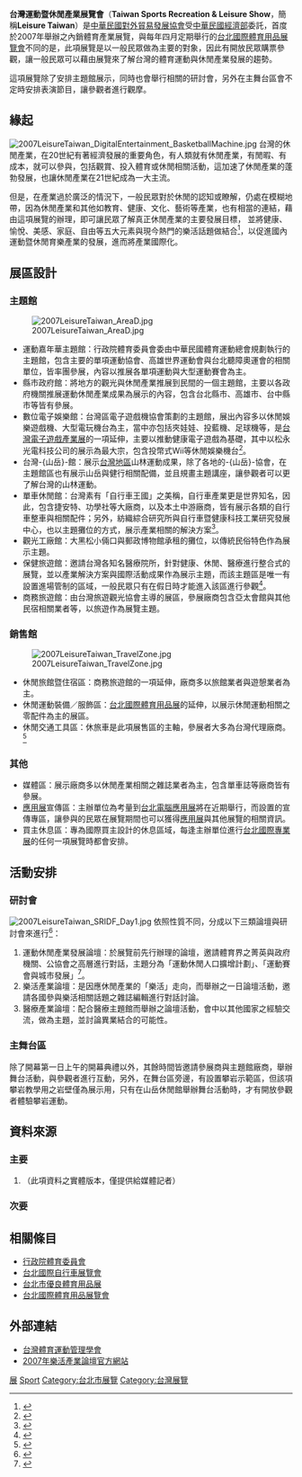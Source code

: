 {{Infobox Exhibition
| Name = 台灣運動暨休閒產業展覽會
| Enname = Taiwan Sports Recreation & Leisure Show
| Logo = LeisureTaiwan.svg
| Size = 120
| Caption = 台灣運動暨休閒產業展覽會官方標誌
| Slogan = [[中文|中文]]：健康生活，從運動開始。<br/>[[英文|English]]: A Healthy Lifestyle Starts Here.
| First = 2007年7月19日—7月22日
| Guidance = [[中華民國經濟部|中華民國經濟部]]<br/>[[行政院體育委員會|行政院體育委員會]]
| Organization = [[中華民國對外貿易發展協會|中華民國對外貿易發展協會]]
| Asst =  台灣區體育用品工業同業公會<br />台北市體育用品商業同業公會<br/>台灣體育運動管理學會
| MSponsor = [[英文中國郵報|英文中國郵報]]（The China Post）
| Place = {{ROC-TW}}<br>[[臺北市|臺北市]][[信義區_(台北市)|信義區]]<br>[[台北世界貿易中心|台北世界貿易中心]]展覽一館
| Nature = 內銷展覽
| Content = 體育用品<br/>體育運動公協會組織<br/>體育運動相關媒體<br/>休閒娛樂產品
| Latest = 2008年7月17日—7月20日
| Web = http://www.leisuretaiwan.com.tw/
}}
'''台灣運動暨休閒產業展覽會'''（'''Taiwan Sports Recreation & Leisure Show'''，簡稱'''Leisure Taiwan'''）是[[中華民國對外貿易發展協會|中華民國對外貿易發展協會]]受[[中華民國經濟部|中華民國經濟部]]委託，首度於2007年舉辦之內銷體育產業展覽，與每年四月定期舉行的[[台北國際體育用品展覽會|台北國際體育用品展覽會]]不同的是，此項展覽是以一般民眾做為主要的對象，因此有開放民眾購票參觀，讓一般民眾可以藉由展覽來了解台灣的體育運動與休閒產業發展的趨勢。

這項展覽除了安排主題館展示，同時也會舉行相關的研討會，另外在主舞台區會不定時安排表演節目，讓參觀者進行觀摩。

==緣起==
[[File:2007LeisureTaiwan_DigitalEntertainment_BasketballMachine.jpg|thumb]]
台灣的休閒產業，在20世紀有著經濟發展的重要角色，有人類就有休閒產業，有閒暇、有成本，就可以參與，包括觀賞、投入體育或休閒相關活動，這加速了休閒產業的蓬勃發展，也讓休閒產業在21世紀成為一大主流。

但是，在產業過於廣泛的情況下，一般民眾對於休閒的認知或瞭解，仍處在模糊地帶，因為休閒產業和其他如教育、健康、文化、藝術等產業，也有相當的連結，藉由這項展覽的辦理，即可讓民眾了解真正休閒產業的主要發展目標，
並將健康、愉悅、美感、家庭、自由等五大元素與現今熱門的樂活話題做結合<ref>{{cite news|url=http://www.leisuretaiwan.com.tw/chinese/presscenter/news_view.shtml?docno=846|title=首屆「2007台灣運動暨休閒產業展」 7月中旬開展 將震撼台灣休閒市場 引爆10萬民眾參觀潮|date=2007年6月11日|accessdate=2007年7月27日|publisher=[[中華民國對外貿易發展協會|中華民國對外貿易發展協會]]|deadurl=yes|archiveurl=https://web.archive.org/web/20070928163550/http://www.leisuretaiwan.com.tw/chinese/presscenter/news_view.shtml?docno=846|archivedate=2007年9月28日}}</ref>，以促進國內運動暨休閒育樂產業的發展，進而將產業國際化。

==展區設計==
===主題館===
[[File:2007LeisureTaiwan_AreaD.jpg|thumb]]
*運動嘉年華主題館：行政院體育委員會委由中華民國體育運動總會規劃執行的主題館，包含主要的單項運動協會、高雄世界運動會與台北聽障奧運會的相關單位，皆率團參展，內容以推展各單項運動與大型運動賽會為主。
*縣市政府館：將地方的觀光與休閒產業推展到民間的一個主題館，主要以各政府機關推展運動休閒產業成果為展示的內容，包含台北縣市、高雄市、台中縣市等皆有參展。
*數位電子娛樂館：台灣區電子遊戲機協會策劃的主題館，展出內容多以休閒娛樂遊戲機、大型電玩機台為主，當中亦包括夾娃娃、投藍機、足球機等，是[[台灣電子遊戲產業展|台灣電子遊戲產業展]]的一項延伸，主要以推動健康電子遊戲為基礎，其中以松永光電科技公司的展示為最大宗，包含投幣式Wii等休閒娛樂機台<ref>{{cite news|title=Action Fun遊戲平台 民眾試玩人氣高|date=2007年7月26日|author=賴世榮|page=D2|work=商業情報|publisher=[[經濟日報_(台灣)|經濟日報]]}}</ref>。
*台灣-{山岳}-館：展示[[台灣地區|台灣地區]]山林運動成果，除了各地的-{山岳}-協會，在主題館區也有展示山岳與健行相關配備，並且規畫主題講座，讓參觀者可以更了解台灣的山林運動。
*單車休閒館：台灣素有「自行車王國」之美稱，自行車產業更是世界知名，因此，包含捷安特、功學社等大廠商，以及本土中游廠商，皆有展示各類的自行車整車與相關配件；另外，紡織綜合研究所與自行車暨健康科技工業研究發展中心，也以主題攤位的方式，展示產業相關的解決方案<ref>{{cite news|title=打造自行車島 看見成績 今在台北世貿一館單車休閒館展示各項成果、單車靚品與創新活動|date=2007年7月13日|author=林志鴻|page=B10|work=工商活動|publisher=[[經濟日報_(台灣)|經濟日報]]}}</ref>。
*觀光工廠館：大黑松小倆口與郵政博物館承租的攤位，以傳統民俗特色作為展示主題。
*保健旅遊館：邀請台灣各知名醫療院所，針對健康、休閒、醫療進行整合式的展覽，並以產業解決方案與國際活動成果作為展示主題，而該主題區是唯一有設置進場管制的區域，一般民眾只有在假日時才能進入該區進行參觀<ref>{{cite news|title=推銷國際醫療 12醫院聯手|url=http://www.udn.com/2007/7/13/NEWS/LIFE/LIF2/3926206.shtml|date=2007年7月13日|accessdate=2007年7月26日|author=施靜茹|page=E4|work=健康|publisher=[[聯合報|聯合報]]}}{{dead link|date=2017年12月 |bot=InternetArchiveBot |fix-attempted=yes }}</ref>。
*商務旅遊館：由台灣旅遊觀光協會主導的展區，參展廠商包含亞太會館與其他民宿相關業者等，以旅遊作為展覽主題。

===銷售館===
[[File:2007LeisureTaiwan_TravelZone.jpg|thumb]]
*休閒旅館暨住宿區：商務旅遊館的一項延伸，廠商多以旅館業者與遊憩業者為主。
*休閒運動裝備／服飾區：[[台北國際體育用品展|台北國際體育用品展]]的延伸，以展示休閒運動相關之零配件為主的展區。
*休閒交通工具區：休旅車是此項展售區的主軸，參展者大多為台灣代理廠商。<ref>{{cite news|title=車市回溫 汽車業 主攻休旅車 裕隆裕日車中華車等 結合時尚樂活風潮 衝刺下半年獲利|url=http://www.udn.com/2007/7/21/NEWS/STOCK/STO4/3937286.shtml|date=2007年7月21日|accessdate=2007年7月26日|author=陳信榮|page=B5|work=上市櫃公司|publisher=[[經濟日報_(台灣)|經濟日報]]|deadurl=yes|archiveurl=https://archive.is/20120918214618/http://www.udn.com/2007/7/21/NEWS/STOCK/STO4/3937286.shtml|archivedate=2012年9月18日}}</ref>

===其他===
*媒體區：展示廠商多以休閒產業相關之雜誌業者為主，包含單車誌等廠商皆有參展。
*[[台北電腦應用展|應用展]]宣傳區：主辦單位為考量到[[台北電腦應用展|台北電腦應用展]]將在近期舉行，而設置的宣傳專區，讓參與的民眾在展覽期間也可以獲得[[台北電腦應用展|應用展]]與其他展覽的相關資訊。
*買主休息區：專為國際買主設計的休息區域，每逢主辦單位進行[[台北國際專業展|台北國際專業展]]的任何一項展覽時都會安排。

==活動安排==
===研討會===
[[File:2007LeisureTaiwan_SRIDF_Day1.jpg|thumb]]
依照性質不同，分成以下三類論壇與研討會來進行<ref>{{cite news|title=運動休閒產業展 強調本土特色|date=2007年7月20日|page=B6|work=活動資訊|publisher=[[工商時報|工商時報]]}}</ref>：
#運動休閒產業發展論壇：於展覽前先行辦理的論壇，邀請體育界之菁英與政府機關、公協會之高層進行對話，主題分為「運動休閒人口擴增計劃」、「運動賽會與城市發展」<ref>{{cite news|title=運動休閒展 論壇登場|url=http://news.chinatimes.com/2007Cti/2007Cti-News/2007Cti-News-Content/0,4521,11051203+112007071800303,00.html|date=2007年7月18日|accessdate=2007年7月26日|author=楊俊斌|page=D8|work=運動新聞|publisher=[[中國時報|中國時報]]|deadurl=yes|archiveurl=https://web.archive.org/web/20070805034742/http://news.chinatimes.com/2007Cti/2007Cti-News/2007Cti-News-Content/0,4521,11051203+112007071800303,00.html|archivedate=2007年8月5日}}</ref>。
#樂活產業論壇：是因應休閒產業的「樂活」走向，而舉辦之一日論壇活動，邀請各國參與樂活相關話題之雜誌編輯進行對話討論。
#醫療產業論壇：配合醫療主題館而舉辦之論壇活動，會中以其他國家之經驗交流，做為主題，並討論異業結合的可能性。

===主舞台區===
除了開幕第一日上午的開幕典禮以外，其餘時間皆邀請參展商與主題館廠商，舉辦舞台活動，與參觀者進行互動，另外，在舞台區旁邊，有設置攀岩示範區，但該項攀岩教學用之岩壁僅為展示用，只有在山岳休閒館舉辦舞台活動時，才有開放參觀者體驗攀岩運動。

==資料來源==
===主要===
<div class="references-small">
#{{cite web|url=http://www.leisuretaiwan.com.tw/UserFiles/File/leisure/download/press_kit.pdf|title=2007 Leisure Taiwan 中英文新聞資料|date=2007年7月19日|accessdate=2007年7月27日|publisher=[[中華民國對外貿易發展協會|中華民國對外貿易發展協會]]|format=[[PDF|PDF]]|deadurl=yes|archiveurl=https://web.archive.org/web/20070928163635/http://www.leisuretaiwan.com.tw/UserFiles/File/leisure/download/press_kit.pdf|archivedate=2007年9月28日}}（此項資料之實體版本，僅提供給媒體記者）
</div>

===次要===
{{Reflist}}

==相關條目==
*[[行政院體育委員會|行政院體育委員會]]
*[[台北國際自行車展覽會|台北國際自行車展覽會]]
*[[台北市優良體育用品展|台北市優良體育用品展]]
*[[台北國際體育用品展覽會|台北國際體育用品展覽會]]

==外部連結==
{{Wikinews|台灣運動暨休閒產業展 台北世貿吹起運動風潮}}
{{Commonscat|Leisure Taiwan}}
*[https://web.archive.org/web/20070709051011/http://www.tassm.org/ 台灣體育運動管理學會]{{zh-tw}}
*[https://web.archive.org/web/20070927051928/http://ad.cw.com.tw/cw/2007lohas/ 2007年樂活產業論壇官方網站]{{zh-tw}}
{{TAITRA}}
[[Category:台北市體育|展]]
[[Category:台灣國際專業展|Sport]]
[[Category:台北市展覽|Category:台北市展覽]]
[[Category:台灣展覽|Category:台灣展覽]]
